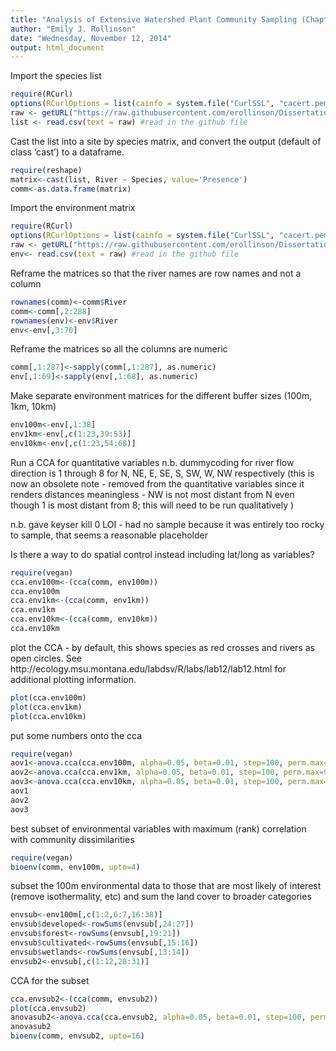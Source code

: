 ```yaml
---
title: "Analysis of Extensive Watershed Plant Community Sampling (Chapter 3 pt 1)"
author: "Emily J. Rollinson"
date: "Wednesday, November 12, 2014"
output: html_document
---
```


Import the species list
```r
require(RCurl)
options(RCurlOptions = list(cainfo = system.file("CurlSSL", "cacert.pem", package = "RCurl")))
raw <- getURL("https://raw.githubusercontent.com/erollinson/Dissertation/master/2013_species_presence_list.csv") #insert the  raw URL for the data file on github here
list <- read.csv(text = raw) #read in the github file
```

Cast the list into a site by species matrix, and convert the output (default of class 'cast') to a dataframe.

```r
require(reshape)
matrix<-cast(list, River ~ Species, value='Presence')
comm<-as.data.frame(matrix)
```

Import the environment matrix
```r
require(RCurl)
options(RCurlOptions = list(cainfo = system.file("CurlSSL", "cacert.pem", package = "RCurl")))
raw <- getURL("https://raw.githubusercontent.com/erollinson/Dissertation/master/2013_sites_allenvt_quant.csv") #insert the  raw URL for the data file on github here
env<- read.csv(text = raw) #read in the github file
```

Reframe the matrices so that the river names are row names and not a column
```r
rownames(comm)<-comm$River
comm<-comm[,2:288]
rownames(env)<-env$River
env<-env[,3:70]
```

Reframe the matrices so all the columns are numeric
```r
comm[,1:287]<-sapply(comm[,1:287], as.numeric)
env[,1:69]<-sapply(env[,1:68], as.numeric)
```

Make separate environment matrices for the different buffer sizes (100m, 1km, 10km)
```r
env100m<-env[,1:38]
env1km<-env[,c(1:23,39:53)]
env10km<-env[,c(1:23,54:68)]
```

Run a CCA for quantitative variables
n.b. dummycoding for river flow direction is 1 through 8 for N, NE, E, SE, S, SW, W, NW respectively (this is now an obsolete note - removed from the quantitative variables since it renders distances meaningless - NW is not most distant from N even though 1 is most distant from 8; this will need to be run qualitatively
)

n.b. gave keyser kill 0 LOI - had no sample because it was entirely too rocky to sample, that seems a reasonable placeholder

Is there a way to do spatial control instead including lat/long as variables?


```r
require(vegan)
cca.env100m<-(cca(comm, env100m))
cca.env100m
cca.env1km<-(cca(comm, env1km))
cca.env1km
cca.env10km<-(cca(comm, env10km))
cca.env10km
```


plot the CCA - by default, this shows species as red crosses and rivers as open circles. See http://ecology.msu.montana.edu/labdsv/R/labs/lab12/lab12.html for additional plotting information.

```r
plot(cca.env100m)
plot(cca.env1km)
plot(cca.env10km)
```


put some numbers onto the cca

```r
require(vegan)
aov1<-anova.cca(cca.env100m, alpha=0.05, beta=0.01, step=100, perm.max=999)
aov2<-anova.cca(cca.env1km, alpha=0.05, beta=0.01, step=100, perm.max=999)
aov3<-anova.cca(cca.env10km, alpha=0.05, beta=0.01, step=100, perm.max=999)
aov1
aov2
aov3
```


best subset of environmental variables with maximum (rank) correlation with community dissimilarities

```r
require(vegan)
bioenv(comm, env100m, upto=4)
```

subset the 100m environmental data to those that are most likely of interest (remove isothermality, etc) and sum the land cover to broader categories

```r
envsub<-env100m[,c(1:2,6:7,16:38)]
envsub$developed<-rowSums(envsub[,24:27])
envsub$forest<-rowSums(envsub[,19:21])
envsub$cultivated<-rowSums(envsub[,15:16])
envsub$wetlands<-rowSums(envsub[,13:14])
envsub2<-envsub[,c(1:12,28:31)]
```

CCA for the subset

```r
cca.envsub2<-(cca(comm, envsub2))
plot(cca.envsub2)
anovasub2<-anova.cca(cca.envsub2, alpha=0.05, beta=0.01, step=100, perm.max=999)
anovasub2
bioenv(comm, envsub2, upto=16)
```


